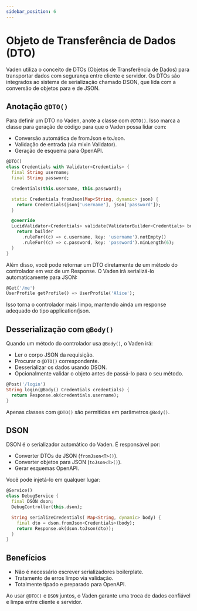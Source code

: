 ```yaml
---
sidebar_position: 6
---
```


# Objeto de Transferência de Dados (DTO)

Vaden utiliza o conceito de DTOs (Objetos de Transferência de Dados) para transportar dados com segurança entre cliente e servidor. Os DTOs são integrados ao sistema de serialização chamado DSON, que lida com a conversão de objetos para e de JSON.

## Anotação `@DTO()`

Para definir um DTO no Vaden, anote a classe com `@DTO()`. Isso marca a classe para geração de código para que o Vaden possa lidar com:

- Conversão automática de fromJson e toJson.
- Validação de entrada (via mixin Validator).
- Geração de esquema para OpenAPI.

```dart
@DTO()
class Credentials with Validator<Credentials> {
  final String username;
  final String password;

  Credentials(this.username, this.password);

  static Credentials fromJson(Map<String, dynamic> json) {
    return Credentials(json['username'], json['password']);
  }

  @override
  LucidValidator<Credentials> validate(ValidatorBuilder<Credentials> builder) {
    return builder
      .ruleFor((c) => c.username, key: 'username').notEmpty()
      .ruleFor((c) => c.password, key: 'password').minLength(6);
  }
}
```

Além disso, você pode retornar um DTO diretamente de um método do controlador em vez de um Response. O Vaden irá serializá-lo automaticamente para JSON:

```dart
@Get('/me')
UserProfile getProfile() => UserProfile('Alice');
```

Isso torna o controlador mais limpo, mantendo ainda um response adequado do tipo application/json.

## Desserialização com `@Body()`

Quando um método do controlador usa `@Body()`, o Vaden irá:

- Ler o corpo JSON da requisição.
- Procurar o `@DTO()` correspondente.
- Desserializar os dados usando DSON.
- Opcionalmente validar o objeto antes de passá-lo para o seu método.

```dart
@Post('/login')
String login(@Body() Credentials credentials) {
  return Response.ok(credentials.username);
}
```
Apenas classes com `@DTO()` são permitidas em parâmetros `@Body()`.

## DSON

DSON é o serializador automático do Vaden. É responsável por:

- Converter DTOs de JSON (`fromJson<T>()`).
- Converter objetos para JSON (`toJson<T>()`).
- Gerar esquemas OpenAPI.

Você pode injetá-lo em qualquer lugar:

```dart
@Service()
class DebugService {
  final DSON dson;
  DebugController(this.dson);

  String serializeCredentials( Map<String, dynamic> body) {
    final dto = dson.fromJson<Credentials>(body);
    return Response.ok(dson.toJson(dto));
  }
}
```

## Benefícios

- Não é necessário escrever serializadores boilerplate.
- Tratamento de erros limpo via validação.
- Totalmente tipado e preparado para OpenAPI.

Ao usar `@DTO()` e `DSON` juntos, o Vaden garante uma troca de dados confiável e limpa entre cliente e servidor.